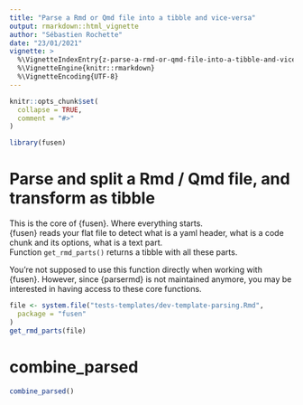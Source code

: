 ```yaml
---
title: "Parse a Rmd or Qmd file into a tibble and vice-versa"
output: rmarkdown::html_vignette
author: "Sébastien Rochette"
date: "23/01/2021"
vignette: >
  %\VignetteIndexEntry{z-parse-a-rmd-or-qmd-file-into-a-tibble-and-vice-versa}
  %\VignetteEngine{knitr::rmarkdown}
  %\VignetteEncoding{UTF-8}
---
```


```r
knitr::opts_chunk$set(
  collapse = TRUE,
  comment = "#>"
)
```

```r
library(fusen)
```

<!-- WARNING - This vignette is generated by {fusen} from dev/dev_history_parse.Rmd: do not edit by hand -->

# Parse and split a Rmd / Qmd file, and transform as tibble

This is the core of {fusen}. Where everything starts.  
{fusen} reads your flat file to detect what is a yaml header, 
what is a code chunk and its options, what is a text part.  
Function `get_rmd_parts()` returns a tibble with all these parts.

You're not supposed to use this function directly when working with {fusen}.
However, since {parsermd} is not maintained anymore, you may be interested in
having access to these core functions.


```r
file <- system.file("tests-templates/dev-template-parsing.Rmd",
  package = "fusen"
)
get_rmd_parts(file)
```

# combine_parsed

    

  

```r
combine_parsed()
```

  

  


